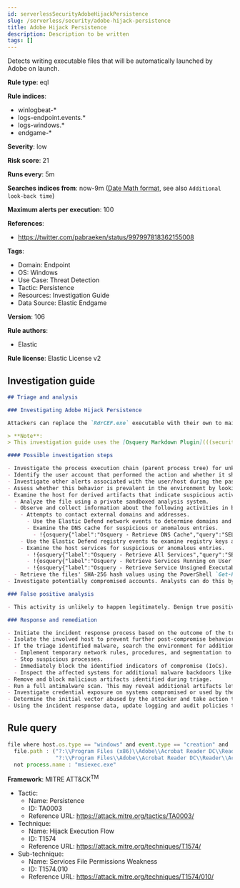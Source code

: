 ```yaml
---
id: serverlessSecurityAdobeHijackPersistence
slug: /serverless/security/adobe-hijack-persistence
title: Adobe Hijack Persistence
description: Description to be written
tags: []
---
```


<div id="adobe-hijack-persistence"></div>

Detects writing executable files that will be automatically launched by Adobe on launch.

**Rule type**: eql

**Rule indices**:

* winlogbeat-*
* logs-endpoint.events.*
* logs-windows.*
* endgame-*

**Severity**: low

**Risk score**: 21

**Runs every**: 5m

**Searches indices from**: now-9m ([Date Math format](((ref))/common-options.html#date-math), see also <DocLink id="serverlessSecurityRulesUiCreate" section="set-the-rules-schedule">`Additional look-back time`</DocLink>)

**Maximum alerts per execution**: 100

**References**:

* https://twitter.com/pabraeken/status/997997818362155008

**Tags**:

* Domain: Endpoint
* OS: Windows
* Use Case: Threat Detection
* Tactic: Persistence
* Resources: Investigation Guide
* Data Source: Elastic Endgame

**Version**: 106

**Rule authors**:

* Elastic

**Rule license**: Elastic License v2

## Investigation guide

```markdown
## Triage and analysis

### Investigating Adobe Hijack Persistence

Attackers can replace the `RdrCEF.exe` executable with their own to maintain their access, which will be launched whenever Adobe Acrobat Reader is executed.

> **Note**:
> This investigation guide uses the [Osquery Markdown Plugin](((security-guide))/invest-guide-run-osquery.html) introduced in Elastic Stack version 8.5.0. Older Elastic Stack versions will display unrendered Markdown in this guide.

#### Possible investigation steps

- Investigate the process execution chain (parent process tree) for unknown processes. Examine their executable files for prevalence, whether they are located in expected locations, and if they are signed with valid digital signatures.
- Identify the user account that performed the action and whether it should perform this kind of action.
- Investigate other alerts associated with the user/host during the past 48 hours.
- Assess whether this behavior is prevalent in the environment by looking for similar occurrences across hosts.
- Examine the host for derived artifacts that indicate suspicious activities:
  - Analyze the file using a private sandboxed analysis system.
  - Observe and collect information about the following activities in both the sandbox and the alert subject host:
    - Attempts to contact external domains and addresses.
      - Use the Elastic Defend network events to determine domains and addresses contacted by the subject process by filtering by the process' `process.entity_id`.
      - Examine the DNS cache for suspicious or anomalous entries.
        - !{osquery{"label":"Osquery - Retrieve DNS Cache","query":"SELECT * FROM dns_cache"}}
    - Use the Elastic Defend registry events to examine registry keys accessed, modified, or created by the related processes in the process tree.
    - Examine the host services for suspicious or anomalous entries.
      - !{osquery{"label":"Osquery - Retrieve All Services","query":"SELECT description, display_name, name, path, pid, service_type, start_type, status, user_account FROM services"}}
      - !{osquery{"label":"Osquery - Retrieve Services Running on User Accounts","query":"SELECT description, display_name, name, path, pid, service_type, start_type, status, user_account FROM services WHERE\nNOT (user_account LIKE '%LocalSystem' OR user_account LIKE '%LocalService' OR user_account LIKE '%NetworkService' OR\nuser_account == null)\n"}}
      - !{osquery{"label":"Osquery - Retrieve Service Unsigned Executables with Virustotal Link","query":"SELECT concat('https://www.virustotal.com/gui/file/', sha1) AS VtLink, name, description, start_type, status, pid,\nservices.path FROM services JOIN authenticode ON services.path = authenticode.path OR services.module_path =\nauthenticode.path JOIN hash ON services.path = hash.path WHERE authenticode.result != 'trusted'\n"}}
  - Retrieve the files' SHA-256 hash values using the PowerShell `Get-FileHash` cmdlet and search for the existence and reputation of the hashes in resources like VirusTotal, Hybrid-Analysis, CISCO Talos, Any.run, etc.
- Investigate potentially compromised accounts. Analysts can do this by searching for login events (for example, 4624) to the target host after the registry modification.

### False positive analysis

- This activity is unlikely to happen legitimately. Benign true positives (B-TPs) can be added as exceptions if necessary.

### Response and remediation

- Initiate the incident response process based on the outcome of the triage.
- Isolate the involved host to prevent further post-compromise behavior.
- If the triage identified malware, search the environment for additional compromised hosts.
  - Implement temporary network rules, procedures, and segmentation to contain the malware.
  - Stop suspicious processes.
  - Immediately block the identified indicators of compromise (IoCs).
  - Inspect the affected systems for additional malware backdoors like reverse shells, reverse proxies, or droppers that attackers could use to reinfect the system.
- Remove and block malicious artifacts identified during triage.
- Run a full antimalware scan. This may reveal additional artifacts left in the system, persistence mechanisms, and malware components.
- Investigate credential exposure on systems compromised or used by the attacker to ensure all compromised accounts are identified. Reset passwords for these accounts and other potentially compromised credentials, such as email, business systems, and web services.
- Determine the initial vector abused by the attacker and take action to prevent reinfection through the same vector.
- Using the incident response data, update logging and audit policies to improve the mean time to detect (MTTD) and the mean time to respond (MTTR).
```

## Rule query

```js
file where host.os.type == "windows" and event.type == "creation" and
  file.path : ("?:\\Program Files (x86)\\Adobe\\Acrobat Reader DC\\Reader\\AcroCEF\\RdrCEF.exe",
               "?:\\Program Files\\Adobe\\Acrobat Reader DC\\Reader\\AcroCEF\\RdrCEF.exe") and
  not process.name : "msiexec.exe"

```

**Framework**: MITRE ATT&CK<sup>TM</sup>

* Tactic:
    * Name: Persistence
    * ID: TA0003
    * Reference URL: https://attack.mitre.org/tactics/TA0003/
* Technique:
    * Name: Hijack Execution Flow
    * ID: T1574
    * Reference URL: https://attack.mitre.org/techniques/T1574/
* Sub-technique:
    * Name: Services File Permissions Weakness
    * ID: T1574.010
    * Reference URL: https://attack.mitre.org/techniques/T1574/010/

